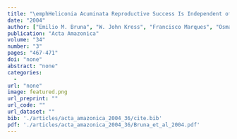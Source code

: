 ```yaml
---
title: "\emphHeliconia Acuminata Reproductive Success Is Independent of Local Floral Density"
date: "2004"
author: ["Emilio M. Bruna", "W. John Kress", "Francisco Marques", "Osmaildo Ferreira da Silva"]
publication: "Acta Amazonica"
volume: "34"
number: "3"
pages: "467-471"
doi: "none"
abstract: "none"
categories: 
  - 
url: "none"
image: featured.png
url_preprint: ""
url_code: ""
url_dataset: ""
bib: './articles/acta_amazonica_2004_36/cite.bib'
pdf: './articles/acta_amazonica_2004_36/Bruna_et_al_2004.pdf'
---
```


